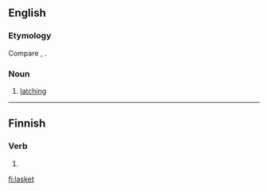 ==English==

===Etymology===
Compare {{m|en|lash}}, {{m|en|latching}}.

===Noun===
{{en-noun}}

# {{label|en|nautical}} [[latching]]

{{Webster 1913}}

----

==Finnish==

===Verb===
{{head|fi|verb form}}

# {{fi-form of|pr=second-person|pl=singular|mood=indicative|tense=present|laskea}}

[[fi:lasket]]